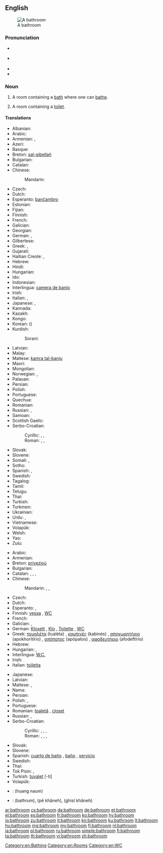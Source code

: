 ==English==
[[Image:Bathroom in the Beamish Museum 01.JPG|thumb|right|A bathroom]]

===Pronunciation===
* {{a|RP}} {{IPA|/ˈbɑːθɹuːm/}}
* {{a|US}} {{IPA|/ˈbæθɹuːm/}}
* {{audio|en-us-bathroom.ogg|Audio (US)}}
* {{audio|En-uk-bathroom.ogg|Audio (UK)}}

===Noun===
{{en-noun}}

# A room containing a [[bath]] where one can [[bathe]].
# {{chiefly|North America}} A room containing a [[toilet]].

====Translations====
{{trans-top|a room containing a bath where one can bathe}}
* Albanian: {{t+|sq|banjë|f}}
* Arabic: {{t+|ar|حمام|m|tr=ḥammām|sc=Arab}}
* Armenian: {{t-|hy|լոգարան|tr=logaran}}, {{t+|hy|բաղնիք|tr=baġnik’}}
* Azeri: {{t-|az|vanna otağı}}
* Basque: {{t-|eu|bainugela}}
* Breton: [[sal-gibellañ]] {{f}}
* Bulgarian: {{t+|bg|баня|f|tr=bánja}}
* Catalan: {{t-|ca|bany|m}}
* Chinese:
*: Mandarin: {{t-|cmn|浴室|tr=yùshì|sc=Hani}}
* Czech: {{t+|cs|koupelna|f}}
* Dutch: {{t+|nl|badkamer|f}}
* Esperanto: [[banĉambro]]
* Estonian: {{t+|et|vannituba}}
* Fijian: {{t+|fj|vale vo}}
* Finnish: {{t-|fi|kylpyhuone}}
* French: {{t+|fr|salle de bains|f}}
* Galician: {{t+|gl|baño}} {{m}}
* Georgian: {{t+|ka|აბაზანა|tr=abazana|sc=Geor}}
* German: {{t+|de|Badezimmer|n}}, {{t+|de|Bad|n}}
* Gilbertese: {{tø|gil|te roki}}
* Greek: {{t+|el|λουτρό|n|tr=loutró|sc=Grek}}, {{t+|el|μπάνιο|n|tr=bánio|sc=Grek}}
* Gujarati: {{t-|gu|બાથરૂમમાં|m|tr=bātharūmamāṁ|sc=Gujr}}
* Haitian Creole: {{tø|ht|twalèt}}, {{tø|ht|saldeben}}
* Hebrew: {{t-|he|חדר־אמבטיה|m|tr=kheder-ambat'ia|sc=Hebr}}
* Hindi: {{t-|hi|स्नानघर|tr=snānaghar|sc=Deva}}
* Hungarian: {{t+|hu|fürdőszoba}}
* Ido: {{t+|io|balnochambro}}
* Indonesian: {{t+|id|kamar mandi}}
* Interlingua: [[camera de banio]]
* Irish: {{t-|ga|seomra folctha|m}}
* Italian: {{t-|it|stanza da bagno|f}}, {{t+|it|bagno|m}}
* Japanese: {{t-|ja|風呂場|tr=ふろば, furoba|sc=Jpan}}, {{t+|ja|浴室|tr=よくしつ, yokushitsu|sc=Jpan}}
* Kannada: {{t-|kn|ಸ್ನಾನಗೃಹದ|tr=snānagr̥hada|sc=Knda}}
* Kazakh: {{t|kk|ванна бөлмесі|tr=vanna bölmesi|sc=Cyrl}}
* Kongo: {{tø|kg|kikozo}}
* Korean: {{t+|ko|욕실|tr=yoksil|sc=Kore}} ({{t+|ko|浴室|sc=Kore}})
* Kurdish:
*: Sorani: {{t|ku|حه مام|sc=ku-Arab}}
{{trans-mid}}
* Latvian: {{t-|lv|vannasistaba|f}}
* Malay: {{t-|ms|bilik mandi}}
* Maltese: [[kamra tal-banju]]
* Maori: {{t-|mi|whare kaukau}}
* Mongolian: {{t-|mn|угаалгын єрєє|tr=ugaalgyn єrєє|sc=Cyrl}}
* Norwegian: {{t-|no|badrom|n}}, {{t+|no|bad|n}}
* Palauan: {{tø|pau|orchertoll}}
* Persian: {{t+|fa|حمام|tr=hammâm}}
* Polish: {{t+|pl|łazienka|f}}
* Portuguese: {{t+|pt|banheiro|m}}
* Quechua: {{t-|qu|chhallpuku}}
* Romanian: {{t+|ro|baie|f}}
* Russian: {{t+|ru|ванная|f|tr=vánnaja|sc=Cyrl}}, {{t-|ru|ванная комната|f|tr=vánnaja kómnata|sc=Cyrl}}
* Samoan: {{t-|sm|faletaele}}
* Scottish Gaelic: {{t-|gd|seòmar-ionnlaid|m}}
* Serbo-Croatian:
*: Cyrillic: {{t-|sh|купатило|n}}, {{t-|sh|купаоница|f}}, {{t-|sh|купаона|f}}
*: Roman: {{t-|sh|kupatilo|n}}, {{t-|sh|kupaonica|f}}, {{t-|sh|kupaona|f}}
* Slovak: {{t-|sk|kúpeľňa|f}}
* Slovene: {{t+|sl|kopalnica|f}}
* Somali: {{t-|so|musqul|sc=Cyrl}}, {{t-|so|musqushu}}
* Sotho: {{t-|st|batekamore e kae}}
* Spanish: {{t-|es|cuarto de baño|m}}, {{t+|es|baño}}
* Swedish: {{t+|sv|badrum|n}}
* Tagalog: {{t-|tl|banyo}}
* Tamil: {{t+|ta|குளியலறை|tr=kuḷiyalaṟai|sc=Taml}}
* Telugu: {{t+|te|స్నానాలగది}}
* Thai: {{t-|th|ห้องน้ำ|tr=hông náam|sc=Thai}}
* Turkish: {{t+|tr|banyo}}
* Turkmen: {{t-|tk|wanna otagy}}
* Ukrainian: {{t-|uk|ванна кімната|f|tr=vánna kimnáta|sc=Cyrl}}
* Urdu: {{t-|ur|سنانگھر|m|tr=snānaghar|sc=ur-Arab}}, {{t-|ur|غسلخانه|m|tr=ġusalxānā|sc=ur-Arab}}
* Vietnamese: {{t-|vi|buồng tắm}}
* Volapük: {{t+|vo|banacem}}
* Welsh: {{t-|cy|ystafell ymolchi|m}}
* Yao: {{tø|yao|m'-bwaabwa}}
* Zulu: {{t-|zu|indlu yokugezela}}
{{trans-bottom}}

{{trans-top|a room containing a toilet}}
* Arabic: {{t+|ar|مرحاض|m|tr=mirḥāḍ|sc=Arab}}
* Armenian: {{t-|hy|զուգարան|tr=zugaran}}
* Breton: [[privezioù]] {{p}}
* Bulgarian: {{t+|bg|тоалетна|f|tr=toalétna}}
* Catalan: {{t-|ca|bany|m}}, {{t+|ca|servei|m}}, {{t-|ca|vàter|m}}, {{t-|ca|servici|m}}
* Chinese:
*: Mandarin: {{t-|cmn|浴室|tr=yùshì|sc=Hani}}, {{t|cmn|洗手間|sc=Hani}}, {{t|cmn|洗手间|tr=xǐshǒujiān|sc=Hani}}
* Czech: {{t-|cs|záchod|m}}
* Dutch: {{t+|nl|toilet|n}}
* Esperanto: {{t-|eo|klozeto}}, {{t-|eo|necesejo}}
* Finnish: [[vessa]] {{qualifier|colloquial}}, [[WC]]
* French: {{t+|fr|toilette|f}}
* Galician: {{t+|gl|baño}} {{m}}, {{t-|gl|servicio}} {{m}}
* German: [[Klosett]] {{n}}, [[Klo]] {{n}}, [[Toilette]] {{f}}, [[WC]] {{n}}
* Greek: [[τουαλέτα]] (tualéta) {{f}}, [[καμπινές]] (kabinés) {{m}}, [[αποχωρητήριο]] (apokhoritírio) {{n}}, [[απόπατος]] (apópatos) {{m}}, [[αφοδευτήριο]] (afodeftírio) {{n}}
* Hebrew: {{t-|he|שירותים|tr=shirutym}}
* Hungarian: {{t+|hu|mosdó}}, {{t+|hu|toalett}}
* Interlingua: [[W.C.]]
* Irish: {{t-|ga|leithreas|m}}
* Italian: [[toiletta]] {{f}}
{{trans-mid}}
* Japanese: {{t+|ja|トイレ|tr=toire}}
* Latvian: {{t-|lv|tualete|f}}
* Maltese: {{t-|mt|toilet}}, {{t-|mt|latrina}}
* Nama: {{tø|naq|ǁgasen ǃnâ-oms}}
* Persian: {{t+|fa|توالت|tr=tualet|sc=fa-Arab}}
* Polish: {{t+|pl|toaleta|f}}, {{t+|pl|ubikacja|f}}
* Portuguese: {{t+|pt|banheiro|m}}
* Romanian: [[toaletă]] {{f}}, [[closet]] {{n}}
* Russian: {{t+|ru|туалет|m|tr=tualét}}, {{t+|ru|уборная|f|tr=ubórnaja}}
* Serbo-Croatian:
*: Cyrillic: {{t-|sh|заход|m}}, {{t-|sh|купатило|n}}, {{t-|sh|купаоница|f}}, {{t-|sh|купаона|f}}
*: Roman: {{t-|sh|zahod|m}}, {{t-|sh|kupatilo|n}}, {{t-|sh|kupaonica|f}}, {{t-|sh|kupaona|f}}
* Slovak: {{t-|sk|záchod|m}}
* Slovene: {{t+|sl|stranišče|n}}
* Spanish: [[cuarto de baño]] {{m}}, [[baño]] {{m}}, [[servicio]] {{m}} {{qualifier|Spain}}
* Swedish: {{t+|sv|toalett|c}}
* Thai: {{t-|th|ห้องน้ำ|tr=hông náam|sc=Thai}}
* Tok Pisin: {{t-|tpi|liklik haus}}, {{t-|tpi|smolhaus}}
* Turkish: [[tuvalet]] [-ti]
* Volapük: {{t-|vo|tvalet}}
{{trans-bottom}}

{{checktrans-top}}
* {{ttbc|lo}}: (huang naum)
{{trans-mid}}
* {{ttbc|ur}}: {{ur-Arab|[[باٹھروم]]}} (bathrum), {{ur-Arab|[[پا خانه]]}} (pê khâneh), {{ur-Arab|[[غسل خانه]]}} (ghisl khâneh)
{{trans-bottom}}

[[Category:en:Bathing]]
[[Category:en:Rooms]]
[[Category:en:WC]]

[[ar:bathroom]]
[[cs:bathroom]]
[[da:bathroom]]
[[de:bathroom]]
[[et:bathroom]]
[[el:bathroom]]
[[es:bathroom]]
[[fr:bathroom]]
[[ko:bathroom]]
[[hy:bathroom]]
[[io:bathroom]]
[[zu:bathroom]]
[[it:bathroom]]
[[kn:bathroom]]
[[ku:bathroom]]
[[lt:bathroom]]
[[hu:bathroom]]
[[mg:bathroom]]
[[my:bathroom]]
[[fj:bathroom]]
[[nl:bathroom]]
[[ja:bathroom]]
[[pl:bathroom]]
[[ru:bathroom]]
[[simple:bathroom]]
[[fi:bathroom]]
[[ta:bathroom]]
[[th:bathroom]]
[[vi:bathroom]]
[[zh:bathroom]]